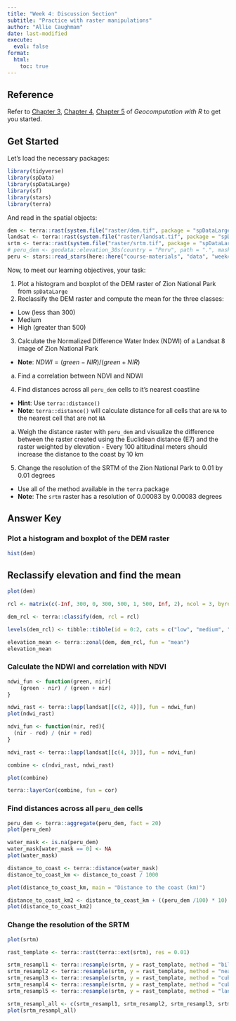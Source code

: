 ```yaml
---
title: "Week 4: Discussion Section"
subtitle: "Practice with raster manipulations"
author: "Allie Caughmam"
date: last-modified
execute: 
  eval: false
format:
  html:
    toc: true
---
```


::: callout-tip
## Reference

Refer to [Chapter 3](https://geocompr.robinlovelace.net/attr.html), [Chapter 4](https://geocompr.robinlovelace.net/spatial-operations.html), [Chapter 5](https://geocompr.robinlovelace.net/geometry-operations.html) of *Geocomputation with R* to get you
started.
:::

## Get Started

Let's load the necessary packages:

```r
library(tidyverse)
library(spData)
library(spDataLarge)
library(sf)
library(stars)
library(terra)
```

And read in the spatial objects:

```r
dem <- terra::rast(system.file("raster/dem.tif", package = "spDataLarge"))
landsat <- terra::rast(system.file("raster/landsat.tif", package = "spDataLarge"))
srtm <- terra::rast(system.file("raster/srtm.tif", package = "spDataLarge"))
# peru_dem <- geodata::elevation_30s(country = "Peru", path = ".", mask = FALSE)
peru <- stars::read_stars(here::here("course-materials", "data", "week4", "PER_elv.tif"))
```

Now, to meet our learning objectives, your task:

1. Plot a histogram and boxplot of the DEM raster of Zion National Park from `spDataLarge`
2. Reclassify the DEM raster and compute the mean for the three classes:
  - Low (less than 300)
  - Medium
  - High (greater than 500)
3. Calculate the Normalized Difference Water Index (NDWI) of a Landsat 8 image of Zion National Park
  - **Note**: $NDWI = (green - NIR)/(green + NIR)$
  a. Find a correlation between NDVI and NDWI
4. Find distances across all `peru_dem` cells to it's nearest coastline
  - **Hint**: Use `terra::distance()`
  - **Note**: `terra::distance()` will calculate distance for all cells that are `NA` to the nearest cell that are not `NA`
  a. Weigh the distance raster with `peru_dem` and visualize the difference between the raster created using the Euclidean distance (E7) and the raster weighted by elevation
    - Every 100 altitudinal meters should increase the distance to the coast by 10 km
5. Change the resolution of the SRTM of the Zion National Park to 0.01 by 0.01 degrees
  - Use all of the method available in the `terra` package
  - **Note**: The `srtm` raster has a resolution of 0.00083 by 0.00083 degrees

## Answer Key

### Plot a histogram and boxplot of the DEM raster

```r
hist(dem)
```

## Reclassify elevation and find the mean

```r
plot(dem)

rcl <- matrix(c(-Inf, 300, 0, 300, 500, 1, 500, Inf, 2), ncol = 3, byrow = TRUE)

dem_rcl <- terra::classify(dem, rcl = rcl)

levels(dem_rcl) <- tibble::tibble(id = 0:2, cats = c("low", "medium", "high"))

elevation_mean <- terra::zonal(dem, dem_rcl, fun = "mean")
elevation_mean
```

### Calculate the NDWI and correlation with NDVI

```r
ndwi_fun <- function(green, nir){
    (green - nir) / (green + nir)
}

ndwi_rast <- terra::lapp(landsat[[c(2, 4)]], fun = ndwi_fun)
plot(ndwi_rast)

ndvi_fun <- function(nir, red){
  (nir - red) / (nir + red)
}

ndvi_rast <- terra::lapp(landsat[[c(4, 3)]], fun = ndvi_fun)

combine <- c(ndvi_rast, ndwi_rast)

plot(combine)

terra::layerCor(combine, fun = cor)
```

### Find distances across all `peru_dem` cells

```r
peru_dem <- terra::aggregate(peru_dem, fact = 20)
plot(peru_dem)

water_mask <- is.na(peru_dem)
water_mask[water_mask == 0] <- NA
plot(water_mask)

distance_to_coast <- terra::distance(water_mask)
distance_to_coast_km <- distance_to_coast / 1000

plot(distance_to_coast_km, main = "Distance to the coast (km)")

distance_to_coast_km2 <- distance_to_coast_km + ((peru_dem /100) * 10)
plot(distance_to_coast_km2)
```


### Change the resolution of the SRTM

```r
plot(srtm)

rast_template <- terra::rast(terra::ext(srtm), res = 0.01)

srtm_resampl1 <- terra::resample(srtm, y = rast_template, method = "bilinear")
srtm_resampl2 <- terra::resample(srtm, y = rast_template, method = "near")
srtm_resampl3 <- terra::resample(srtm, y = rast_template, method = "cubic")
srtm_resampl4 <- terra::resample(srtm, y = rast_template, method = "cubicspline")
srtm_resampl5 <- terra::resample(srtm, y = rast_template, method = "lanczos")

srtm_resampl_all <- c(srtm_resampl1, srtm_resampl2, srtm_resampl3, srtm_resampl4, srtm_resampl5)
plot(srtm_resampl_all)
```

